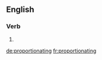 ==English==

===Verb===
{{head|en}}

# {{present participle of|proportionate}}

[[de:proportionating]]
[[fr:proportionating]]